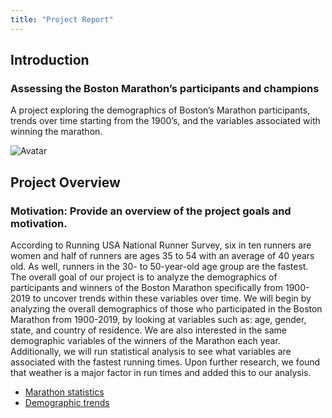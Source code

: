```yaml
---
title: "Project Report"
---
```


## Introduction

### Assessing the Boston Marathon’s participants and champions

A project exploring the demographics of Boston’s Marathon participants, trends over time starting from the 1900’s, and the variables associated with winning the marathon. 

<img src="bostonpic.jpeg" alt="Avatar" class="avatar">

## Project Overview 

### Motivation: Provide an overview of the project goals and motivation.

According to Running USA National Runner Survey, six in ten runners are women and half of runners are ages 35 to 54 with an average of 40 years old. As well, runners in the 30- to 50-year-old age group are the fastest. The overall goal of our project is to analyze the demographics of participants and winners of the Boston Marathon specifically from 1900-2019 to uncover trends within these variables over time. We will begin by analyzing the overall demographics of those who participated in the Boston Marathon from 1900-2019, by looking at variables such as: age, gender, state, and country of residence. We are also interested in the same demographic variables of the winners of the Marathon each year. Additionally, we will run statistical analysis to see what variables are associated with the fastest running times. Upon further research, we found that weather is a major factor in run times and added this to our analysis. 

* [Marathon statistics](https://www.livestrong.com/article/13763749-marathon-statistics/)
* [Demographic trends](https://www.26-2.org/marathon-center/demographics-trends/)



